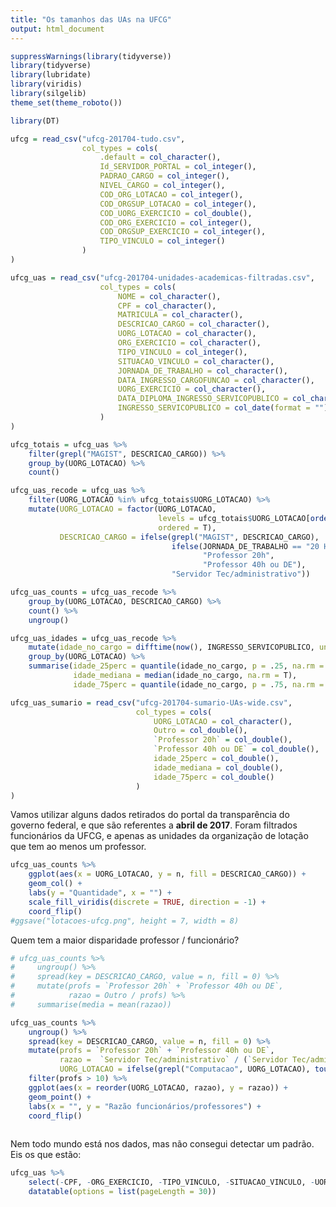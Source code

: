 ```yaml
---
title: "Os tamanhos das UAs na UFCG"
output: html_document
---
```


```r
suppressWarnings(library(tidyverse))
library(tidyverse)
library(lubridate)
library(viridis)
library(silgelib)
theme_set(theme_roboto())

library(DT)
```


```r
ufcg = read_csv("ufcg-201704-tudo.csv", 
                col_types = cols(
                    .default = col_character(),
                    Id_SERVIDOR_PORTAL = col_integer(),
                    PADRAO_CARGO = col_integer(),
                    NIVEL_CARGO = col_integer(),
                    COD_ORG_LOTACAO = col_integer(),
                    COD_ORGSUP_LOTACAO = col_integer(),
                    COD_UORG_EXERCICIO = col_double(),
                    COD_ORG_EXERCICIO = col_integer(),
                    COD_ORGSUP_EXERCICIO = col_integer(),
                    TIPO_VINCULO = col_integer()
                )
)

ufcg_uas = read_csv("ufcg-201704-unidades-academicas-filtradas.csv", 
                    col_types = cols(
                        NOME = col_character(),
                        CPF = col_character(),
                        MATRICULA = col_character(),
                        DESCRICAO_CARGO = col_character(),
                        UORG_LOTACAO = col_character(),
                        ORG_EXERCICIO = col_character(),
                        TIPO_VINCULO = col_integer(),
                        SITUACAO_VINCULO = col_character(),
                        JORNADA_DE_TRABALHO = col_character(),
                        DATA_INGRESSO_CARGOFUNCAO = col_character(),
                        UORG_EXERCICIO = col_character(),
                        DATA_DIPLOMA_INGRESSO_SERVICOPUBLICO = col_character(),
                        INGRESSO_SERVICOPUBLICO = col_date(format = "")
                    )
)

ufcg_totais = ufcg_uas %>% 
    filter(grepl("MAGIST", DESCRICAO_CARGO)) %>% 
    group_by(UORG_LOTACAO) %>% 
    count() 

ufcg_uas_recode = ufcg_uas %>%
    filter(UORG_LOTACAO %in% ufcg_totais$UORG_LOTACAO) %>% 
    mutate(UORG_LOTACAO = factor(UORG_LOTACAO, 
                                 levels = ufcg_totais$UORG_LOTACAO[order(ufcg_totais$n)], 
                                 ordered = T), 
           DESCRICAO_CARGO = ifelse(grepl("MAGIST", DESCRICAO_CARGO), 
                                    ifelse(JORNADA_DE_TRABALHO == "20 HORAS SEMANAIS", 
                                           "Professor 20h", 
                                           "Professor 40h ou DE"), 
                                    "Servidor Tec/administrativo")) 

ufcg_uas_counts = ufcg_uas_recode %>% 
    group_by(UORG_LOTACAO, DESCRICAO_CARGO) %>% 
    count() %>% 
    ungroup()
```

```r
ufcg_uas_idades = ufcg_uas_recode %>%
    mutate(idade_no_cargo = difftime(now(), INGRESSO_SERVICOPUBLICO, unit = "days")/365) %>% 
    group_by(UORG_LOTACAO) %>% 
    summarise(idade_25perc = quantile(idade_no_cargo, p = .25, na.rm = T),
              idade_mediana = median(idade_no_cargo, na.rm = T), 
              idade_75perc = quantile(idade_no_cargo, p = .75, na.rm = T))

ufcg_uas_sumario = read_csv("ufcg-201704-sumario-UAs-wide.csv", 
                            col_types = cols(
                                UORG_LOTACAO = col_character(),
                                Outro = col_double(),
                                `Professor 20h` = col_double(),
                                `Professor 40h ou DE` = col_double(),
                                idade_25perc = col_double(),
                                idade_mediana = col_double(),
                                idade_75perc = col_double()
                            )
)
```

Vamos utilizar alguns dados retirados do portal da transparência do governo federal, e que são referentes a **abril de 2017**.  Foram filtrados funcionários da UFCG, e apenas as unidades da organização de lotação que tem ao menos um professor.

```r
ufcg_uas_counts %>% 
    ggplot(aes(x = UORG_LOTACAO, y = n, fill = DESCRICAO_CARGO)) + 
    geom_col() +
    labs(y = "Quantidade", x = "") + 
    scale_fill_viridis(discrete = TRUE, direction = -1) + 
    coord_flip()
#ggsave("lotacoes-ufcg.png", height = 7, width = 8)
```

Quem tem a maior disparidade professor / funcionário?

```r
# ufcg_uas_counts %>% 
#     ungroup() %>%
#     spread(key = DESCRICAO_CARGO, value = n, fill = 0) %>% 
#     mutate(profs = `Professor 20h` + `Professor 40h ou DE`, 
#            razao = Outro / profs) %>% 
#     summarise(media = mean(razao))

ufcg_uas_counts %>% 
    ungroup() %>% 
    spread(key = DESCRICAO_CARGO, value = n, fill = 0) %>% 
    mutate(profs = `Professor 20h` + `Professor 40h ou DE`, 
           razao =  `Servidor Tec/administrativo` / (`Servidor Tec/administrativo` + profs), 
           UORG_LOTACAO = ifelse(grepl("Computacao", UORG_LOTACAO), toupper(UORG_LOTACAO), as.character(UORG_LOTACAO))) %>% 
    filter(profs > 10) %>% 
    ggplot(aes(x = reorder(UORG_LOTACAO, razao), y = razao)) + 
    geom_point() + 
    labs(x = "", y = "Razão funcionários/professores") + 
    coord_flip()
    
```


Nem todo mundo está nos dados, mas não consegui detectar um padrão. Eis os que estão: 

```r
ufcg_uas %>% 
    select(-CPF, -ORG_EXERCICIO, -TIPO_VINCULO, -SITUACAO_VINCULO, -UORG_EXERCICIO) %>% 
    datatable(options = list(pageLength = 30))
```


